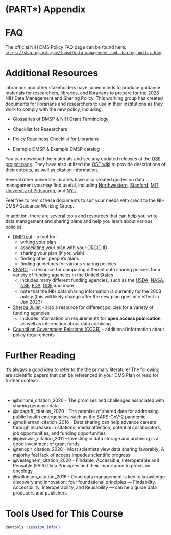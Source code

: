 # (PART\*) Appendix {-}


# FAQ {-}

The official NIH DMS Policy FAQ page can be found here: [`https://sharing.nih.gov/faqs#/data-management-and-sharing-policy.htm`](https://sharing.nih.gov/faqs#/data-management-and-sharing-policy.htm){target="_blank"}.


# Additional Resources {-}

Librarians and other stakeholders have joined minds to produce guidance materials for researchers, libraries, and librarians to prepare for the 2023 NIH Data Management and Sharing Policy. This working group has created documents for librarians and researchers to use in their institutions as they work to comply with the new policy, including: 

- Glossaries of DMSP & NIH Grant Terminology 

- Checklist for Researchers 

- Policy Readiness Checklist for Librarians 

- Example DMSP & Example DMSP catalog 

You can download the materials and see any updated releases at the [OSF project page](https://osf.io/uadxr/). They have also utilized the [OSF wiki](https://osf.io/uadxr/wiki/home/) to provide descriptions of their outputs, as well as citation information. 

Several other university libraries have also created guides on data management you may find useful, including [Northwestern](https://libguides.northwestern.edu/datamanagement), [Stanford](https://library.stanford.edu/research/data-management-services), [MIT](https://libraries.mit.edu/data-management/), [University of Pittsburgh](https://hsls.libguides.com/data), and [NYU](https://hslguides.med.nyu.edu/data_management).

Feel free to remix these documents to suit your needs with credit to the NIH DMSP Guidance Working Group.

In addition, there are several tools and resources that can help you write data management and sharing plans and help you learn about various policies:

- [DMPTool](https://dmptool.org/) - a tool for:
  - writing your plan
  - associating your plan with your [ORCID](https://orcid.org/) ID
  - sharing your plan (if you wish)
  - finding other people's plans
  - finding guidelines for various sharing policies
- [SPARC](http://datasharing.sparcopen.org/data) - a resource for comparing different data sharing policies for a variety of funding agencies in the United States
  - includes many different funding agencies, such as the [USDA](https://www.usda.gov/), [NASA](https://www.nasa.gov/), [NSF](https://www.nsf.gov/), [FDA](https://www.fda.gov/), [DOE](https://www.energy.gov/) and more
  - note that the NIH data sharing information is currently for the 2003 policy (this will likely change after the new plan goes into effect in Jan 2023)
- [Sherpa Juliet](http://v2.sherpa.ac.uk/juliet/) - also a resource for different policies for a variety of funding agencies
  - includes information on requirements for **open access publication**, as well as information about data archiving
- [Council on Government Relations (COGR)](https://www.cogr.edu/chapter-2-nih-data-management-and-sharing-policy-matrix) - additional information about policy requirements

# Further Reading {-}

It's always a good idea to refer to the the primary literature! The following are scientific papers that can be referenced in your DMS Plan or read for further context:

&nbsp;
&nbsp;

- @bonomi_citation_2020 - The promises and challenges associated with sharing genomic data
- @cosgriff_citation_2020 - The promise of shared data for addressing public health emergencies, such as the SARS-CoV-2 pandemic
- @mckiernan_citation_2016 - Data sharing can help advance careers through increases in citations, media attention, potential collaborators, job opportunities, and funding opportunities
- @piwowar_citation_2011 - Investing in data storage and archiving is a good investment of grant funds
- @tenopir_citation_2020 - Most scientists view data sharing favorably; A majority feel lack of access impedes scientific progress
- @vesteghem_citation_2020 - Findable, Accessible, Interoperable and Reusable (FAIR) Data Principles and their importance to precision oncology
- @wilkinson_citation_2016 - Good data management is key to knowledge discovery and innovation; four foundational principles — Findability, Accessibility, Interoperability, and Reusability — can help guide data producers and publishers


# Tools Used for This Course  {-}

```r
devtools::session_info()
```

